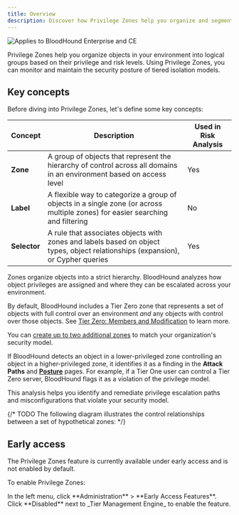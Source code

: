 ```yaml
---
title: Overview
description: Discover how Privilege Zones help you organize and segment your environment based on sensitivity and access level.
---
```


<img noZoom src="/assets/enterprise-AND-community-edition-pill-tag.svg" alt="Applies to BloodHound Enterprise and CE"/>

Privilege Zones help you organize objects in your environment into logical groups based on their privilege and risk levels. Using Privilege Zones, you can monitor and maintain the security posture of tiered isolation models.

## Key concepts

Before diving into Privilege Zones, let's define some key concepts:

| Concept   | Description                                                                                                                                      | Used in Risk Analysis |
|-----------|--------------------------------------------------------------------------------------------------------------------------------------------------|----------------------|
| **Zone**  | A group of objects that represent the hierarchy of control across all domains in an environment based on access level                            | Yes                  |
| **Label** | A flexible way to categorize a group of objects in a single zone (or across multiple zones) for easier searching and filtering                   | No                   |
| **Selector** | A rule that associates objects with zones and labels based on object types, object relationships (expansion), or Cypher queries               | Yes                  |

Zones organize objects into a strict hierarchy. BloodHound analyzes how object privileges are assigned and where they can be escalated across your environment.

By default, BloodHound includes a Tier Zero zone that represents a set of objects with full control over an environment _and_ any objects with control over those objects. See [Tier Zero: Members and Modification](/get-started/security-boundaries/tier-zero-members) to learn more.

<Note>You can [create up to two additional zones](/analyze-data/privilege-zones/zones-and-labels) to match your organization's security model.</Note>

If BloodHound detects an object in a lower-privileged zone controlling an object in a higher-privileged zone, it identifies it as a finding in the **Attack Paths** and **[Posture](/analyze-data/posture-page)** pages. For example, if a Tier One user can control a Tier Zero server, BloodHound flags it as a violation of the privilege model.

This analysis helps you identify and remediate privilege escalation paths and misconfigurations that violate your security model.

{/* TODO The following diagram illustrates the control relationships between a set of hypothetical zones: */}

## Early access

The Privilege Zones feature is currently available under early access and is not enabled by default.

To enable Privilege Zones:

<Steps>
  <Step title="Open the Early Access Features page">
  In the left menu, click **Administration** > **Early Access Features**.
  </Step>
  <Step title="Enable the feature">
  Click **Disabled** next to _Tier Management Engine_ to enable the feature.
  </Step>
</Steps>
